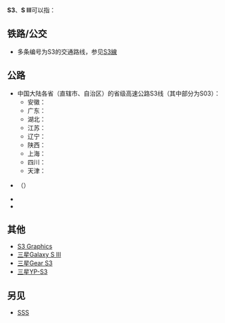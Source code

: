 {{DisambigNav|S|3}}

'''S3'''、'''S III'''可以指：
== 铁路/公交 ==
* 多条编号为S3的交通路线，参见[[S3線|S3線]]

== 公路 ==
* 中国大陆各省（直辖市、自治区）的省级高速公路S3线（其中部分为S03）：
**安徽：{{China Expwy Name|S03|P=Anhui}}
**广东：{{China Expwy Name|S3|P=Guangdong}}
**湖北：{{China Expwy Name|S3|P=Hubei}}
**江苏：{{China Expwy Name|S3|P=Jiangsu}}
**辽宁：{{China Expwy Name|S3|P=Liaoning}}
**陕西：{{China Expwy Name|S03|P=Shaanxi}}
**上海：{{China Expwy Name|S3|P=Shanghai}}
**四川：{{China Expwy Name|S3|P=Sichuan}}
**天津：{{China Expwy Name|S3|P=Tianjin}}
* {{link-ka|S3公路 (格鲁吉亚)|საქართველოს საავტომობილო მაგისტრალი ს3}}（{{lang-ka|ს3}}）
* {{link-pl|S3快速公路 (波兰)|Droga ekspresowa S3 (Polska)}}
* {{link-de|S3快速公路 (奥地利)|Weinviertler Schnellstraße}}

== 其他 ==
* [[S3_Graphics|S3 Graphics]]
* [[三星Galaxy_S_III|三星Galaxy S III]]
* [[三星Gear_S3|三星Gear S3]]
* [[三星YP-S3|三星YP-S3]]

== 另见 ==
* [[SSS|SSS]]

{{Disambiguation}}